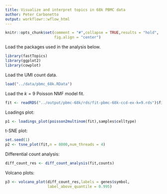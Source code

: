 ```yaml
---
title: Visualize and interpret topics in 68k PBMC data
author: Peter Carbonetto
output: workflowr::wflow_html
---
```


```r
knitr::opts_chunk$set(comment = "#",collapse = TRUE,results = "hold",
                      fig.align = "center")
```

Load the packages used in the analysis below.

```r
library(fastTopics)
library(ggplot2)
library(cowplot)
```

Load the UMI count data.

```r
load("../data/pbmc_68k.RData")
```

Load the $k = 9$ Poisson NMF model fit.

```r
fit <- readRDS("../output/pbmc-68k/rds/fit-pbmc-68k-ccd-ex-k=9.rds")$fit
```

Loadings plot:

```r
p1 <- loadings_plot(poisson2multinom(fit),samples$celltype)
```

t-SNE plot:

```r
set.seed(1)
p2 <- tsne_plot(fit,n = 8000,num_threads = 4)
```

Differential count analysis:

```r
diff_count_res <- diff_count_analysis(fit,counts)
```

Volcano plots:

```r
p3 <- volcano_plot(diff_count_res,labels = genes$symbol,
                   label_above_quantile = 0.995)
```
